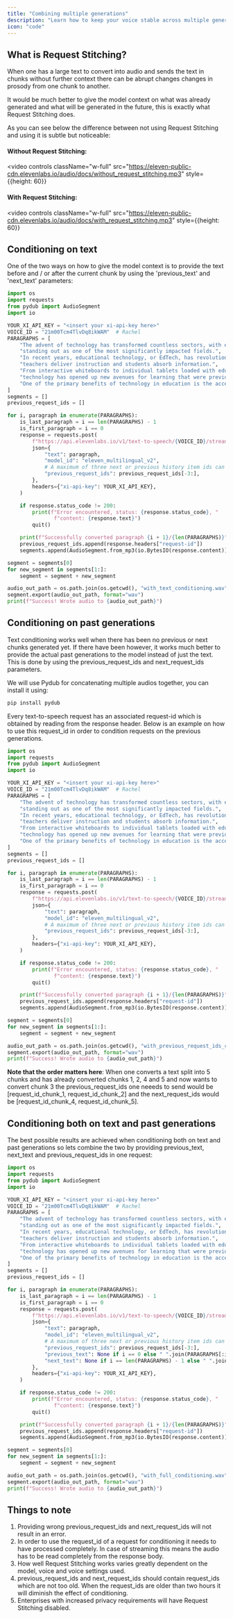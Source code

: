 ```yaml
---
title: "Combining multiple generations"
description: "Learn how to keep your voice stable across multiple generations"
icon: "code"
---
```


## What is Request Stitching?

When one has a large text to convert into audio and sends the text in chunks without further context there can be abrupt changes changes in prosody from one chunk to another.

It would be much better to give the model context on what was already generated and what will be generated in the future, this is exactly what Request Stitching does.

As you can see below the difference between not using Request Stitching and using it is subtle but noticeable:

#### Without Request Stitching:

<video
  controls
  className="w-full"
  src="https://eleven-public-cdn.elevenlabs.io/audio/docs/without_request_stitching.mp3"
  style={{height: 60}}
></video>

#### With Request Stitching:

<video
  controls
  className="w-full"
  src="https://eleven-public-cdn.elevenlabs.io/audio/docs/with_request_stitching.mp3"
  style={{height: 60}}
></video>

## Conditioning on text

One of the two ways on how to give the model context is to provide the text before and / or after the current chunk by using the 'previous_text' and 'next_text' parameters:

```python
import os
import requests
from pydub import AudioSegment
import io

YOUR_XI_API_KEY = "<insert your xi-api-key here>"
VOICE_ID = "21m00Tcm4TlvDq8ikWAM"  # Rachel
PARAGRAPHS = [
    "The advent of technology has transformed countless sectors, with education "
    "standing out as one of the most significantly impacted fields.",
    "In recent years, educational technology, or EdTech, has revolutionized the way "
    "teachers deliver instruction and students absorb information.",
    "From interactive whiteboards to individual tablets loaded with educational software, "
    "technology has opened up new avenues for learning that were previously unimaginable.",
    "One of the primary benefits of technology in education is the accessibility it provides.",
]
segments = []
previous_request_ids = []

for i, paragraph in enumerate(PARAGRAPHS):
    is_last_paragraph = i == len(PARAGRAPHS) - 1
    is_first_paragraph = i == 0
    response = requests.post(
        f"https://api.elevenlabs.io/v1/text-to-speech/{VOICE_ID}/stream",
        json={
            "text": paragraph,
            "model_id": "eleven_multilingual_v2",
            # A maximum of three next or previous history item ids can be send
            "previous_request_ids": previous_request_ids[-3:],
        },
        headers={"xi-api-key": YOUR_XI_API_KEY},
    )

    if response.status_code != 200:
        print(f"Error encountered, status: {response.status_code}, "
               f"content: {response.text}")
        quit()

    print(f"Successfully converted paragraph {i + 1}/{len(PARAGRAPHS)}")
    previous_request_ids.append(response.headers["request-id"])
    segments.append(AudioSegment.from_mp3(io.BytesIO(response.content)))

segment = segments[0]
for new_segment in segments[1:]:
    segment = segment + new_segment

audio_out_path = os.path.join(os.getcwd(), "with_text_conditioning.wav")
segment.export(audio_out_path, format="wav")
print(f"Success! Wrote audio to {audio_out_path}")
``` 
 
## Conditioning on past generations

Text conditioning works well when there has been no previous or next chunks generated yet. If there have been however, it works much better to provide the actual past generations to the model instead of just the text.
This is done by using the previous_request_ids and next_request_ids parameters.

We will use Pydub for concatenating multiple audios together, you can install it using:

```bash
pip install pydub
```

Every text-to-speech request has an associated request-id which is obtained by reading from the response header. Below is an example on how to use this request_id in order to condition requests on the previous generations. 


```python
import os
import requests
from pydub import AudioSegment
import io

YOUR_XI_API_KEY = "<insert your xi-api-key here>"
VOICE_ID = "21m00Tcm4TlvDq8ikWAM"  # Rachel
PARAGRAPHS = [
    "The advent of technology has transformed countless sectors, with education "
    "standing out as one of the most significantly impacted fields.",
    "In recent years, educational technology, or EdTech, has revolutionized the way "
    "teachers deliver instruction and students absorb information.",
    "From interactive whiteboards to individual tablets loaded with educational software, "
    "technology has opened up new avenues for learning that were previously unimaginable.",
    "One of the primary benefits of technology in education is the accessibility it provides.",
]
segments = []
previous_request_ids = []

for i, paragraph in enumerate(PARAGRAPHS):
    is_last_paragraph = i == len(PARAGRAPHS) - 1
    is_first_paragraph = i == 0
    response = requests.post(
        f"https://api.elevenlabs.io/v1/text-to-speech/{VOICE_ID}/stream",
        json={
            "text": paragraph,
            "model_id": "eleven_multilingual_v2",
            # A maximum of three next or previous history item ids can be send
            "previous_request_ids": previous_request_ids[-3:],
        },
        headers={"xi-api-key": YOUR_XI_API_KEY},
    )

    if response.status_code != 200:
        print(f"Error encountered, status: {response.status_code}, "
               f"content: {response.text}")
        quit()

    print(f"Successfully converted paragraph {i + 1}/{len(PARAGRAPHS)}")
    previous_request_ids.append(response.headers["request-id"])
    segments.append(AudioSegment.from_mp3(io.BytesIO(response.content)))

segment = segments[0]
for new_segment in segments[1:]:
    segment = segment + new_segment

audio_out_path = os.path.join(os.getcwd(), "with_previous_request_ids_conditioning.wav")
segment.export(audio_out_path, format="wav")
print(f"Success! Wrote audio to {audio_out_path}")
```

<b>Note that the order matters here</b>: When one converts a text split into 5 chunks and has already converted chunks 1, 2, 4 and 5 and now wants
to convert chunk 3 the previous_request_ids one neeeds to send would be [request_id_chunk_1, request_id_chunk_2] and the next_request_ids would be 
[request_id_chunk_4, request_id_chunk_5].

## Conditioning both on text and past generations

The best possible results are achieved when conditioning both on text and past generations so lets combine the two by providing previous_text, next_text and previous_request_ids in one request:

```python
import os
import requests
from pydub import AudioSegment
import io

YOUR_XI_API_KEY = "<insert your xi-api-key here>"
VOICE_ID = "21m00Tcm4TlvDq8ikWAM"  # Rachel
PARAGRAPHS = [
    "The advent of technology has transformed countless sectors, with education "
    "standing out as one of the most significantly impacted fields.",
    "In recent years, educational technology, or EdTech, has revolutionized the way "
    "teachers deliver instruction and students absorb information.",
    "From interactive whiteboards to individual tablets loaded with educational software, "
    "technology has opened up new avenues for learning that were previously unimaginable.",
    "One of the primary benefits of technology in education is the accessibility it provides.",
]
segments = []
previous_request_ids = []

for i, paragraph in enumerate(PARAGRAPHS):
    is_last_paragraph = i == len(PARAGRAPHS) - 1
    is_first_paragraph = i == 0
    response = requests.post(
        f"https://api.elevenlabs.io/v1/text-to-speech/{VOICE_ID}/stream",
        json={
            "text": paragraph,
            "model_id": "eleven_multilingual_v2",
            # A maximum of three next or previous history item ids can be send
            "previous_request_ids": previous_request_ids[-3:],
            "previous_text": None if i == 0 else " ".join(PARAGRAPHS[:i]),
            "next_text": None if i == len(PARAGRAPHS) - 1 else " ".join(PARAGRAPHS[i + 1:])
        },
        headers={"xi-api-key": YOUR_XI_API_KEY},
    )

    if response.status_code != 200:
        print(f"Error encountered, status: {response.status_code}, "
               f"content: {response.text}")
        quit()

    print(f"Successfully converted paragraph {i + 1}/{len(PARAGRAPHS)}")
    previous_request_ids.append(response.headers["request-id"])
    segments.append(AudioSegment.from_mp3(io.BytesIO(response.content)))

segment = segments[0]
for new_segment in segments[1:]:
    segment = segment + new_segment

audio_out_path = os.path.join(os.getcwd(), "with_full_conditioning.wav")
segment.export(audio_out_path, format="wav")
print(f"Success! Wrote audio to {audio_out_path}")
```

## Things to note

1. Providing wrong previous_request_ids and next_request_ids will not result in an error.
2. In order to use the request_id of a request for conditioning it needs to have processed completely. In case of streaming this means the audio has to be read completely from the response body.
3. How well Request Stitching works varies greatly dependent on the model, voice and voice settings used.
4. previous_request_ids and next_request_ids should contain request_ids which are not too old. When the request_ids are older than two hours it will diminish the effect of conditioning.
5. Enterprises with increased privacy requirements will have Request Stitching disabled.